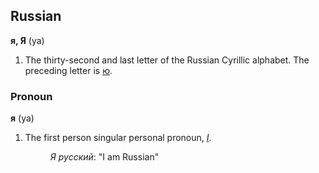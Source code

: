 ==Russian==
'''я, Я''' (ya)

#The thirty-second and last letter of the Russian Cyrillic alphabet.  The preceding letter is [[ю]].

===Pronoun===
'''я''' (ya)

#The first person singular personal pronoun, ''[[I]]''.
#:''Я русский'':  "I am Russian"